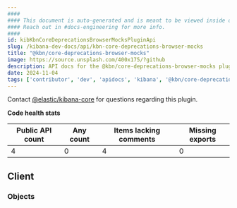```yaml
---
####
#### This document is auto-generated and is meant to be viewed inside our experimental, new docs system.
#### Reach out in #docs-engineering for more info.
####
id: kibKbnCoreDeprecationsBrowserMocksPluginApi
slug: /kibana-dev-docs/api/kbn-core-deprecations-browser-mocks
title: "@kbn/core-deprecations-browser-mocks"
image: https://source.unsplash.com/400x175/?github
description: API docs for the @kbn/core-deprecations-browser-mocks plugin
date: 2024-11-04
tags: ['contributor', 'dev', 'apidocs', 'kibana', '@kbn/core-deprecations-browser-mocks']
---
```




Contact [@elastic/kibana-core](https://github.com/orgs/elastic/teams/kibana-core) for questions regarding this plugin.

**Code health stats**

| Public API count  | Any count | Items lacking comments | Missing exports |
|-------------------|-----------|------------------------|-----------------|
| 4 | 0 | 4 | 0 |

## Client

### Objects
<DocDefinitionList data={kbnCoreDeprecationsBrowserMocksObj.client.objects}/>

